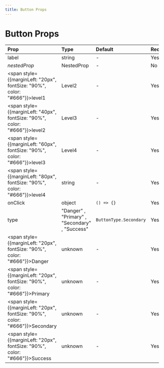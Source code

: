 ```yaml
---
title: Button Props
---
```


# Button Props

| Prop | Type | Default | Required | Description |
|:-----|:-----|:--------|:---------|:------------|
| label | string | - | Yes |  |
| <i>nestedProp</i> | NestedProp | - | No |  |
| <span style={{marginLeft: "20px", fontSize: "90%", color: "#666"}}>level1</span> | Level2 | - | Yes |  |
| <span style={{marginLeft: "40px", fontSize: "90%", color: "#666"}}>level2</span> | Level3 | - | Yes |  |
| <span style={{marginLeft: "60px", fontSize: "90%", color: "#666"}}>level3</span> | Level4 | - | Yes |  |
| <span style={{marginLeft: "80px", fontSize: "90%", color: "#666"}}>level4</span> | string | - | Yes |  |
| onClick | object | `() => {}` | Yes |  |
| type | "Danger" , "Primary" , "Secondary" , "Success" | `ButtonType.Secondary` | Yes |  |
| <span style={{marginLeft: "20px", fontSize: "90%", color: "#666"}}>Danger</span> | unknown | - | Yes |  |
| <span style={{marginLeft: "20px", fontSize: "90%", color: "#666"}}>Primary</span> | unknown | - | Yes |  |
| <span style={{marginLeft: "20px", fontSize: "90%", color: "#666"}}>Secondary</span> | unknown | - | Yes |  |
| <span style={{marginLeft: "20px", fontSize: "90%", color: "#666"}}>Success</span> | unknown | - | Yes |  |

